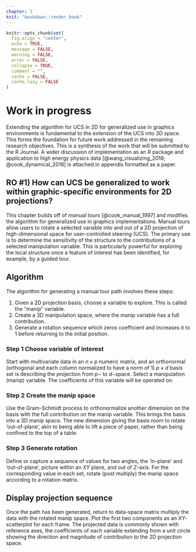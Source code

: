 ```yaml
---
chapter: 3
knit: "bookdown::render_book"
---
```


```r
knitr::opts_chunk$set(
  fig.align = "center",
  echo = TRUE, 
  message = FALSE,
  warning = FALSE,
  error = FALSE,
  collapse = TRUE,
  comment = "",
  cache = FALSE, 
  cache.lazy = FALSE
)
```

# Work in progress {#ch:workinprogress}

Extending the algorithm for UCS in 2D for generalized use in graphics environments is fundamental to the extension of the UCS into 3D space. This forms the foundation for future work addressed in the remaining research objectives. This is a synthesis of the work that will be submitted to the R Journal. A wider discussion of implementation as an *R* package and application to high energy physics data [@wang_visualizing_2018; @cook_dynamical_2018] is attached in appendix \ref{ch:spinifex_paper} formatted as a paper.

## RO #1) How can UCS be generalized to work within graphic-specific environments for 2D projections?

This chapter builds off of *manual tours* [@cook_manual_1997] and modifies the algorithm for generalized use in graphics implementations. Manual tours allow users to rotate a selected variable into and out of a 2D projection of high-dimensional space for user-controlled steering (UCS). The primary use is to determine the sensitivity of the structure to the contributions of a selected manipulation variable. This is particularly powerful for exploring the local structure once a feature of interest has been identified, for example, by a guided tour. 


## Algorithm {#sec:algorithm}

The algorithm for generating a manual tour path involves these steps:

1. Given a 2D projection basis, choose a variable to explore. This is called the "manip" variable.
2. Create a 3D manipulation space, where the manip variable has a full contribution.
3. Generate a rotation sequence which zeros coefficient and increases it to 1 before returning to the initial position.

### Step 1 Choose variable of interest

Start with multivariate data in an $n \times p$ numeric matrix, and an orthonormal (orthogonal and each column normalized to have a norm of 1) $p \times d$ basis set is describing the projection from $p-$ to $d-$space. Select a manipulation (manip) variable. The coefficients of this variable will be operated on.


### Step 2 Create the manip space

Use the Gram-Schmidt process to orthonormalize another dimension on the basis with the full contribution on the manip variable. This brings the basis into a 3D manip space. The new dimension giving the basis room to rotate 'out-of-plane', akin to being able to lift a piece of paper, rather than being confined to the top of a table. 

### Step 3 Generate rotation

Define or capture a sequence of values for two angles, the 'in-plane' and 'out-of-plane', picture within an $XY$ plane, and out of $Z$-axis. For the corresponding value in each set, rotate (post multiply) the manip space according to a rotation matrix.


## Display projection sequence

Once the path has been generated, return to data-space matrix multiply the data with the rotated manip space. Plot the first two components as an $XY$-scatterplot for each frame. The projected data is commonly shown with reference axes, the coefficients of each variable extending from a unit circle showing the direction and magnitude of contribution to the 2D projection space.


